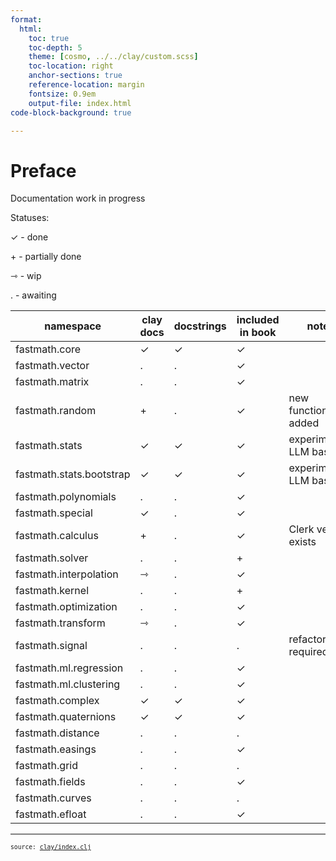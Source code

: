 ```yaml
---
format:
  html:
    toc: true
    toc-depth: 5
    theme: [cosmo, ../../clay/custom.scss]
    toc-location: right
    anchor-sections: true
    reference-location: margin
    fontsize: 0.9em
    output-file: index.html
code-block-background: true

---
```

<style></style><style>.printedClojure .sourceCode {
  background-color: transparent;
  border-style: none;
}
</style><style>.clay-limit-image-width .clay-image {max-width: 100%}
.clay-side-by-side .sourceCode {margin: 0}
.clay-side-by-side {margin: 1em 0}
</style>
<script src="index_files/md-default0.js" type="text/javascript"></script><script src="index_files/md-default1.js" type="text/javascript"></script>

# Preface {.unnumbered}

Documentation work in progress

Statuses:

✓ - done

\+ -  partially done

⇾ -  wip

. - awaiting

::: {.clay-table}

```{=html}
<table class="table table-hover table-responsive clay-table"><thead><tr><th>namespace</th><th>clay docs</th><th>docstrings</th><th>included in book</th><th>notes</th></tr></thead><tbody><tr><td>fastmath.core</td><td>✓</td><td>✓</td><td>✓</td><td></td></tr><tr><td>fastmath.vector</td><td>.</td><td>.</td><td>✓</td><td></td></tr><tr><td>fastmath.matrix</td><td>.</td><td>.</td><td>✓</td><td></td></tr><tr><td>fastmath.random</td><td>+</td><td>.</td><td>✓</td><td>new functions added</td></tr><tr><td>fastmath.stats</td><td>✓</td><td>✓</td><td>✓</td><td>experimental, LLM based</td></tr><tr><td>fastmath.stats.bootstrap</td><td>✓</td><td>✓</td><td>✓</td><td>experimental, LLM based</td></tr><tr><td>fastmath.polynomials</td><td>.</td><td>.</td><td>✓</td><td></td></tr><tr><td>fastmath.special</td><td>✓</td><td>.</td><td>✓</td><td></td></tr><tr><td>fastmath.calculus</td><td>+</td><td>.</td><td>✓</td><td>Clerk version exists</td></tr><tr><td>fastmath.solver</td><td>.</td><td>.</td><td>+</td><td></td></tr><tr><td>fastmath.interpolation</td><td>⇾</td><td>.</td><td>✓</td><td></td></tr><tr><td>fastmath.kernel</td><td>.</td><td>.</td><td>+</td><td></td></tr><tr><td>fastmath.optimization</td><td>.</td><td>.</td><td>✓</td><td></td></tr><tr><td>fastmath.transform</td><td>⇾</td><td>.</td><td>✓</td><td></td></tr><tr><td>fastmath.signal</td><td>.</td><td>.</td><td>.</td><td>refactor required</td></tr><tr><td>fastmath.ml.regression</td><td>.</td><td>.</td><td>✓</td><td></td></tr><tr><td>fastmath.ml.clustering</td><td>.</td><td>.</td><td>✓</td><td></td></tr><tr><td>fastmath.complex</td><td>✓</td><td>✓</td><td>✓</td><td></td></tr><tr><td>fastmath.quaternions</td><td>✓</td><td>✓</td><td>✓</td><td></td></tr><tr><td>fastmath.distance</td><td>.</td><td>.</td><td>.</td><td></td></tr><tr><td>fastmath.easings</td><td>.</td><td>.</td><td>✓</td><td></td></tr><tr><td>fastmath.grid</td><td>.</td><td>.</td><td>.</td><td></td></tr><tr><td>fastmath.fields</td><td>.</td><td>.</td><td>✓</td><td></td></tr><tr><td>fastmath.curves</td><td>.</td><td>.</td><td>.</td><td></td></tr><tr><td>fastmath.efloat</td><td>.</td><td>.</td><td>✓</td><td></td></tr></tbody></table>
```

:::



```{=html}
<div style="background-color:grey;height:2px;width:100%;"></div>
```



```{=html}
<div><pre><small><small>source: <a href="https://github.com/generateme/fastmath//blob/master/clay/index.clj">clay/index.clj</a></small></small></pre></div>
```
